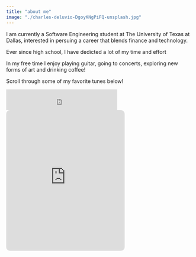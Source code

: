 ```yaml
---
title: "about me"
image: "./charles-deluvio-DgoyKNgPiFQ-unsplash.jpg"
---
```


I am currently a Software Engineering student at The University of Texas at Dallas, interested in persuing a career that blends finance and technology. 

Ever since high school, I have dedicted a lot of my time and effort 

In my free time I enjoy playing guitar, going to concerts, exploring new forms of art and drinking coffee!
             

Scroll through some of my favorite tunes below! 
<iframe src="https://open.spotify.com/follow/1/?uri=spotify:user:amerdin35&size=detail&theme=light" width="300" height="56" scrolling="no" frameborder="0" style="border:none; overflow:hidden;" allowtransparency="true"></iframe>

<div style="border-radius: 10px; width: 320px; overflow: hidden;">          
<iframe align = "middle" src="https://open.spotify.com/embed/playlist/4RvrlbL8MvQI8xF5VfERR4" width="320" height="380" frameborder="0" allowtransparency="true" allow="encrypted-media"></iframe>
</div>


            
